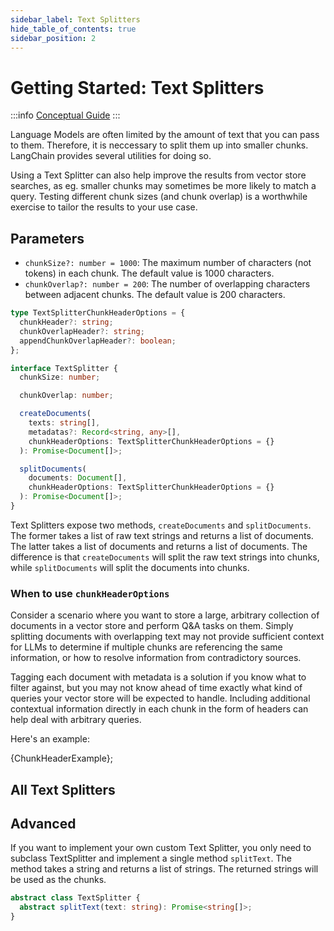 ```yaml
---
sidebar_label: Text Splitters
hide_table_of_contents: true
sidebar_position: 2
---
```



# Getting Started: Text Splitters

:::info
[Conceptual Guide](https://docs.langchain.com/docs/components/indexing/text-splitters)
:::

Language Models are often limited by the amount of text that you can pass to them. Therefore, it is neccessary to split them up into smaller chunks. LangChain provides several utilities for doing so.

Using a Text Splitter can also help improve the results from vector store searches, as eg. smaller chunks may sometimes be more likely to match a query. Testing different chunk sizes (and chunk overlap) is a worthwhile exercise to tailor the results to your use case.

## Parameters

- `chunkSize?: number = 1000`: The maximum number of characters (not tokens) in each chunk. The default value is 1000 characters.
- `chunkOverlap?: number = 200`: The number of overlapping characters between adjacent chunks. The default value is 200 characters.

```typescript
type TextSplitterChunkHeaderOptions = {
  chunkHeader?: string;
  chunkOverlapHeader?: string;
  appendChunkOverlapHeader?: boolean;
};

interface TextSplitter {
  chunkSize: number;

  chunkOverlap: number;

  createDocuments(
    texts: string[],
    metadatas?: Record<string, any>[],
    chunkHeaderOptions: TextSplitterChunkHeaderOptions = {}
  ): Promise<Document[]>;

  splitDocuments(
    documents: Document[],
    chunkHeaderOptions: TextSplitterChunkHeaderOptions = {}
  ): Promise<Document[]>;
}
```

Text Splitters expose two methods, `createDocuments` and `splitDocuments`. The former takes a list of raw text strings and returns a list of documents. The latter takes a list of documents and returns a list of documents. The difference is that `createDocuments` will split the raw text strings into chunks, while `splitDocuments` will split the documents into chunks.

### When to use `chunkHeaderOptions`

Consider a scenario where you want to store a large, arbitrary collection of documents in a vector store and perform Q&A tasks on them.
Simply splitting documents with overlapping text may not provide sufficient context for LLMs to determine if multiple chunks are referencing the same information, or how to resolve information from contradictory sources.

Tagging each document with metadata is a solution if you know what to filter against, but you may not know ahead of time exactly what kind of queries your vector store will be expected to handle.
Including additional contextual information directly in each chunk in the form of headers can help deal with arbitrary queries.

Here's an example:


<CodeBlock language="typescript">{ChunkHeaderExample}</CodeBlock>;

## All Text Splitters

<DocCardList />

## Advanced

If you want to implement your own custom Text Splitter, you only need to subclass TextSplitter and implement a single method `splitText`. The method takes a string and returns a list of strings. The returned strings will be used as the chunks.

```typescript
abstract class TextSplitter {
  abstract splitText(text: string): Promise<string[]>;
}
```
